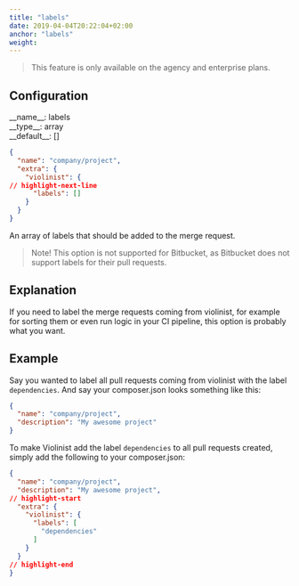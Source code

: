 ```yaml
---
title: "labels"
date: 2019-04-04T20:22:04+02:00
anchor: "labels"
weight:
---
```


> This feature is only available on the agency and enterprise plans.

## Configuration

<div class="config-wrapper"><div class="config">__name__: labels</div>
<div class="config">__type__: array</div>
<div class="config">__default__: []</div></div>

```json showLineNumbers
{
  "name": "company/project",
  "extra": {
    "violinist": {
// highlight-next-line
      "labels": []
    }
  }
}
```

An array of labels that should be added to the merge request.

> Note! This option is not supported for Bitbucket, as Bitbucket does not support labels for their pull requests.

## Explanation

If you need to label the merge requests coming from violinist, for example for sorting them or even run logic in your CI pipeline, this option is probably what you want.

## Example

Say you wanted to label all pull requests coming from violinist with the label `dependencies`. And say your composer.json looks something like this:

```json showLineNumbers
{
  "name": "company/project",
  "description": "My awesome project"
}
```


To make Violinist add the label `dependencies` to all pull requests created, simply add the following to your composer.json:


```json showLineNumbers
{
  "name": "company/project",
  "description": "My awesome project",
// highlight-start
  "extra": {
    "violinist": {
      "labels": [
        "dependencies"
      ]
    }
  }
// highlight-end
}
```
